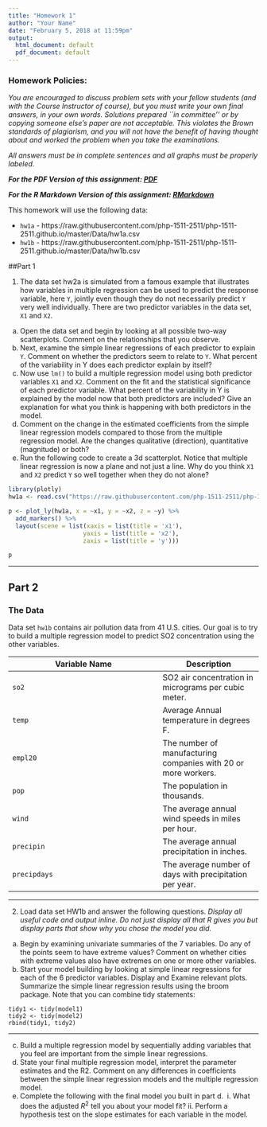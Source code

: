 ```yaml
---
title: "Homework 1"
author: "Your Name"
date: "February 5, 2018 at 11:59pm"
output:
  html_document: default
  pdf_document: default
---
```



<style type="text/css">
.table {

    width: 80%;
    margin-left:10%; 
    margin-right:10%;
}
</style>

### Homework Policies:

*You are encouraged to discuss problem sets with your fellow students (and with the Course Instructor of course), but you must write your own final answers, in your own words. Solutions prepared ``in committee'' or by copying someone else's paper are not acceptable.  This violates the Brown standards of plagiarism, and you will not have the benefit of having thought about and worked the problem when you take the examinations.*

*All answers must be in complete sentences and all graphs must be properly labeled.*

***For the PDF Version of this assignment: [PDF](https://raw.githubusercontent.com/php-1511-2511/php-1511-2511.github.io/master/homework/php2511_hw1.pdf)***

***For the R Markdown Version of this assignment: [RMarkdown](https://raw.githubusercontent.com/php-1511-2511/php-1511-2511.github.io/master/homework/php2511_hw1.Rmd)***

This homework will use the following data:


* `hw1a` - https://raw.githubusercontent.com/php-1511-2511/php-1511-2511.github.io/master/Data/hw1a.csv
* `hw1b` - https://raw.githubusercontent.com/php-1511-2511/php-1511-2511.github.io/master/Data/hw1b.csv

##Part 1

1. The data set hw2a is simulated from a famous example that illustrates how variables in multiple regression can be used to predict the response variable, here `Y`, jointly even though they do not necessarily predict `Y` very well individually. There are two predictor variables in the data set, `X1` and `X2`.
  a. Open the data set and begin by looking at all possible two-way scatterplots. Comment on the relationships that you observe.
  b. Next, examine the simple linear regressions of each predictor to explain `Y`. Comment on whether the predictors seem to relate to `Y`. What percent of the variability in Y does each predictor explain by itself?
  c. Now use `lm()` to build a multiple regression model using both predictor variables `X1` and `X2`. Comment on the fit and the statistical significance of each predictor variable. What percent of the variability in Y is explained by the model now that both predictors are included? Give an explanation for what you think is happening with both predictors in the model.
  d. Comment on the change in the estimated coefficients from the simple linear regression models compared to those from the multiple regression model. Are the changes qualitative (direction), quantitative (magnitude) or both?
  e. Run the following code to create a 3d scatterplot. Notice that multiple linear regression is now a plane and not just a line. Why do you think `X1` and `X2` predict `Y` so well together when they do not alone? 


```R
library(plotly)
hw1a <- read.csv("https://raw.githubusercontent.com/php-1511-2511/php-1511-2511.github.io/master/Data/hw1a.csv")

p <- plot_ly(hw1a, x = ~x1, y = ~x2, z = ~y) %>%
  add_markers() %>%
  layout(scene = list(xaxis = list(title = 'x1'),
                     yaxis = list(title = 'x2'),
                     zaxis = list(title = 'y')))

p
```

    
---

## Part 2 

### The Data

Data set `hw1b` contains air pollution data from 41 U.S. cities. Our goal is to try to build a multiple regression model to predict SO2 concentration
using the other variables. 


Variable Name  | Description
--------------- | ----------
`so2` |SO2 air concentration in micrograms per cubic meter.
`temp` | Average Annual temperature in degrees F.
`empl20` | The number of manufacturing companies with 20 or more workers.
`pop` | The population in thousands.
`wind` | The average annual wind speeds in miles per hour. 
`precipin` | The average annual precipitation in inches. 
`precipdays` | The average number of days with precipitation per year. 

---

2. Load data set HW1b and answer the following questions. *Display all useful code and output inline. Do not just display all that R gives you but display parts that show why you chose the model you did.* 
  a. Begin by examining univariate summaries of the 7 variables. Do any of the points seem to have extreme values? Comment on whether cities with extreme values also have extremes on one or more other variables.
  b. Start your model building by looking at simple linear regressions for each of the 6 predictor variables. Display and Examine relevant plots. Summarize the simple linear regression results using the broom package. Note that you can combine tidy statements:
  
```
tidy1 <- tidy(model1)
tidy2 <- tidy(model2)
rbind(tidy1, tidy2)
```

---
  c. Build a multiple regression model by sequentially adding variables that you feel are important from the simple linear regressions.
  d. State your final multiple regression model, interpret the parameter estimates and the R2. Comment on any differences in coefficients between the simple linear regression models and the multiple regression model.
  e. Complete the following with the final model you built in part d. 
    i. What does the adjusted $R^2$ tell you about your model fit?
    ii. Perform a hypothesis test on the slope estimates for each variable in the model. 
    


